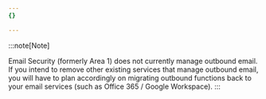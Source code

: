 ```yaml
---
{}

---
```


:::note[Note]

Email Security (formerly Area 1) does not currently manage outbound email. If you intend to remove other existing services that manage outbound email, you will have to plan accordingly on migrating outbound functions back to your email services (such as Office 365 / Google Workspace). 
:::

